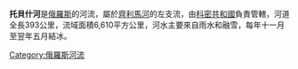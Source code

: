 '''托貝什河'''是[[俄羅斯|俄羅斯]]的河流，屬於[[齊利馬河|齊利馬河]]的左支流，由[[科密共和國|科密共和國]]負責管轄，河道全長393公里，流域面積6,610平方公里，河水主要來自雨水和融雪，每年十一月至翌年五月結冰。

{{Russia-geo-stub}}
[[Category:俄羅斯河流|Category:俄羅斯河流]]